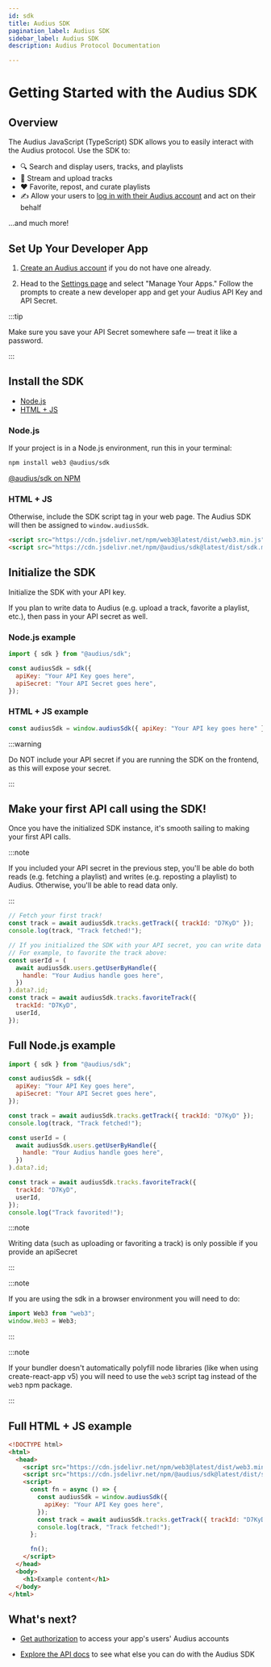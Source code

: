 ```yaml
---
id: sdk
title: Audius SDK
pagination_label: Audius SDK
sidebar_label: Audius SDK
description: Audius Protocol Documentation

---
```


# Getting Started with the Audius SDK

## Overview

The Audius JavaScript (TypeScript) SDK allows you to easily interact with the Audius protocol. Use the SDK to:

- 🔍 Search and display users, tracks, and playlists
- 🎵 Stream and upload tracks
- ❤️ Favorite, repost, and curate playlists
- ✍️ Allow your users to [log in with their Audius account](https://docs.audius.org/developers/log-in-with-audius) and act on their behalf

...and much more!

## Set Up Your Developer App

1. [Create an Audius account](https://audius.co/signup) if you do not have one already.

2. Head to the [Settings page](https://audius.co/settings) and select "Manage Your Apps." Follow the prompts to create a new developer app and get your Audius API Key and API Secret.

:::tip

Make sure you save your API Secret somewhere safe — treat it like a password.

:::

## Install the SDK

- [Node.js](#nodejs)
- [HTML + JS](#html--js)

### Node.js

If your project is in a Node.js environment, run this in your terminal:

```bash
npm install web3 @audius/sdk
```

[@audius/sdk on NPM](https://www.npmjs.com/package/@audius/sdk)

### HTML + JS

Otherwise, include the SDK script tag in your web page. The Audius SDK will then be assigned to `window.audiusSdk`.

```html
<script src="https://cdn.jsdelivr.net/npm/web3@latest/dist/web3.min.js"></script>
<script src="https://cdn.jsdelivr.net/npm/@audius/sdk@latest/dist/sdk.min.js"></script>
```

## Initialize the SDK

Initialize the SDK with your API key.

If you plan to write data to Audius (e.g. upload a track, favorite a playlist, etc.), then pass in your API secret as well.

### Node.js example

```js title="In Node.js environment"
import { sdk } from "@audius/sdk";

const audiusSdk = sdk({
  apiKey: "Your API Key goes here",
  apiSecret: "Your API Secret goes here",
});
```

### HTML + JS example

```js title="In web page"
const audiusSdk = window.audiusSdk({ apiKey: "Your API key goes here" });
```

:::warning

Do NOT include your API secret if you are running the SDK on the frontend, as this will expose your secret.

:::

## Make your first API call using the SDK!

Once you have the initialized SDK instance, it's smooth sailing to making your first API calls.

:::note

If you included your API secret in the previous step, you'll be able do both reads (e.g. fetching a playlist) and writes (e.g. reposting a playlist) to Audius. Otherwise, you'll be able to read data only.

:::

```js
// Fetch your first track!
const track = await audiusSdk.tracks.getTrack({ trackId: "D7KyD" });
console.log(track, "Track fetched!");

// If you initialized the SDK with your API secret, you can write data as well.
// For example, to favorite the track above:
const userId = (
  await audiusSdk.users.getUserByHandle({
    handle: "Your Audius handle goes here",
  })
).data?.id;
const track = await audiusSdk.tracks.favoriteTrack({
  trackId: "D7KyD",
  userId,
});
```

## Full Node.js example

```js title="app.js" showLineNumbers
import { sdk } from "@audius/sdk";

const audiusSdk = sdk({
  apiKey: "Your API Key goes here",
  apiSecret: "Your API Secret goes here",
});

const track = await audiusSdk.tracks.getTrack({ trackId: "D7KyD" });
console.log(track, "Track fetched!");

const userId = (
  await audiusSdk.users.getUserByHandle({
    handle: "Your Audius handle goes here",
  })
).data?.id;

const track = await audiusSdk.tracks.favoriteTrack({
  trackId: "D7KyD",
  userId,
});
console.log("Track favorited!");
```

:::note

Writing data (such as uploading or favoriting a track) is only possible if you provide an apiSecret

:::

:::note

If you are using the sdk in a browser environment you will need to do:

```js
import Web3 from "web3";
window.Web3 = Web3;
```

:::

:::note

If your bundler doesn't automatically polyfill node libraries (like when using create-react-app v5) you will need to use the `web3` script tag instead of the `web3` npm package.

:::

## Full HTML + JS example

```html title="index.html" showLineNumbers
<!DOCTYPE html>
<html>
  <head>
    <script src="https://cdn.jsdelivr.net/npm/web3@latest/dist/web3.min.js"></script>
    <script src="https://cdn.jsdelivr.net/npm/@audius/sdk@latest/dist/sdk.min.js"></script>
    <script>
      const fn = async () => {
        const audiusSdk = window.audiusSdk({
          apiKey: "Your API Key goes here",
        });
        const track = await audiusSdk.tracks.getTrack({ trackId: "D7KyD" });
        console.log(track, "Track fetched!");
      };

      fn();
    </script>
  </head>
  <body>
    <h1>Example content</h1>
  </body>
</html>
```

## What's next?

- [Get authorization](https://docs.audius.org/developers/log-in-with-audius) to access your app's users' Audius accounts

- [Explore the API docs](https://docs.audius.org/developers/sdk/classes/TracksApi) to see what else you can do with the Audius SDK
